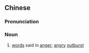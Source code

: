 {{also|气话}}
==Chinese==
{{zh-forms|s=气话}}

===Pronunciation===
{{zh-pron
|m=qìhuà
|cat=n
}}

===Noun===
{{zh-noun}}

# [[words]] said in [[anger]]; [[angry]] [[outburst]]